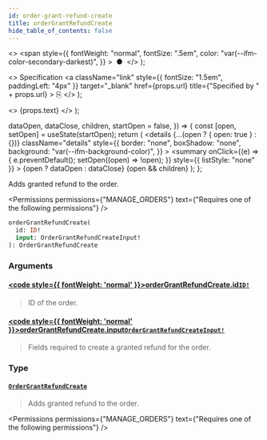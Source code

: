 ```yaml
---
id: order-grant-refund-create
title: orderGrantRefundCreate
hide_table_of_contents: false
---
```


  <>
    <span
      style={{
        fontWeight: "normal",
        fontSize: ".5em",
        color: "var(--ifm-color-secondary-darkest)",
      }}
    >
      &nbsp;●&nbsp;
    </span>
  </>
);

  <>
    Specification
    <a
      className="link"
      style={{ fontSize: "1.5em", paddingLeft: "4px" }}
      target="\_blank"
      href={props.url}
      title={"Specified by " + props.url}
    >
      ⎘
    </a>
  </>
);

  <>
    <span className={props.class}>{props.text}</span>
  </>
);


  dataOpen,
  dataClose,
  children,
  startOpen = false,
}) => {
  const [open, setOpen] = useState(startOpen);
  return (
    <details
      {...(open ? { open: true } : {})}
      className="details"
      style={{
        border: "none",
        boxShadow: "none",
        background: "var(--ifm-background-color)",
      }}
    >
      <summary
        onClick={(e) => {
          e.preventDefault();
          setOpen((open) => !open);
        }}
        style={{ listStyle: "none" }}
      >
        {open ? dataOpen : dataClose}
      </summary>
      {open && children}
    </details>
  );
};

Adds granted refund to the order.

<Badge text="Added in Saleor 3.13" class="secondary margin-bottom--sm" />

<FeaturePreview />

<Permissions
  permissions={"MANAGE_ORDERS"}
  text={"Requires one of the following permissions"}
/>

```graphql
orderGrantRefundCreate(
  id: ID!
  input: OrderGrantRefundCreateInput!
): OrderGrantRefundCreate
```

### Arguments

#### [<code style={{ fontWeight: 'normal' }}>orderGrantRefundCreate.<b>id</b></code>](#)<Bullet />[`ID!`](../../../api-reference/miscellaneous/scalars/id) <Badge class="badge badge--secondary" text="non-null"/> <Badge class="badge badge--secondary" text="scalar"/>

> ID of the order.

#### [<code style={{ fontWeight: 'normal' }}>orderGrantRefundCreate.<b>input</b></code>](#)<Bullet />[`OrderGrantRefundCreateInput!`](../../../api-reference/orders/inputs/order-grant-refund-create-input) <Badge class="badge badge--secondary" text="non-null"/> <Badge class="badge badge--secondary" text="input"/>

> Fields required to create a granted refund for the order.

### Type

#### [`OrderGrantRefundCreate`](../../../api-reference/orders/objects/order-grant-refund-create) <Badge class="badge badge--secondary" text="object"/>

> Adds granted refund to the order.
>
> <Badge text="Added in Saleor 3.13" class="secondary margin-bottom--sm" />
>
> <FeaturePreview />

<Permissions
  permissions={"MANAGE_ORDERS"}
  text={"Requires one of the following permissions"}
/>


